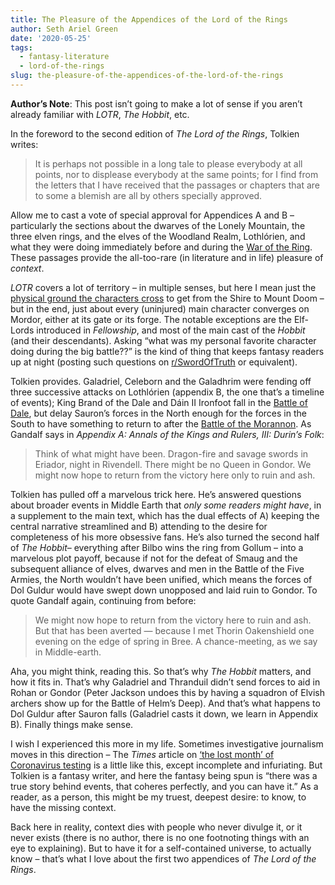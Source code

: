 ```yaml
---
title: The Pleasure of the Appendices of the Lord of the Rings
author: Seth Ariel Green
date: '2020-05-25'
tags:
  - fantasy-literature
  - lord-of-the-rings
slug: the-pleasure-of-the-appendices-of-the-lord-of-the-rings
---
```


**Author's Note**: This post isn't going to make a lot of sense if you aren't already familiar with _LOTR_, _The Hobbit_, etc. 

In the foreword to the second edition of _The Lord of the Rings_, Tolkien writes:

> It is perhaps not possible in a long tale to please everybody at all points, nor to displease everybody at the same points; for I find from the letters that I have received that the passages or chapters that are to some a blemish are all by others specially approved.

Allow me to cast a vote of special approval for Appendices A and B -- particularly the sections about the dwarves of the Lonely Mountain, the three elven rings, and the elves of the Woodland Realm, Lothlórien, and what they were doing immediately before and during the [War of the Ring](https://lotr.fandom.com/wiki/War_of_the_Ring). These passages provide the all-too-rare (in literature and in life) pleasure of _context_.

_LOTR_ covers a lot of territory -- in multiple senses, but here I mean just the [physical ground the characters cross](http://lotrproject.com/map/#zoom=3&lat=-1681.5&lon=1500&layers=BTTTTTTTT) to get from the Shire to Mount Doom -- but in the end, just about every (uninjured) main character converges on Mordor, either at its gate or its forge. The notable exceptions are the Elf-Lords introduced in _Fellowship_, and most of the main cast of the _Hobbit_ (and their descendants). Asking "what was my personal favorite character doing during the big battle??" is the kind of thing that keeps fantasy readers up at night (posting such questions on [r/SwordOfTruth](https://www.reddit.com/r/SwordOfTruth/) or equivalent). 

Tolkien provides. Galadriel, Celeborn and the Galadhrim were fending off three successive attacks on Lothlórien (appendix B, the one that's a timeline of events); King Brand of the Dale and Dáin II Ironfoot fall in the [Battle of Dale](https://lotr.fandom.com/wiki/Battle_of_Dale), but delay Sauron's forces in the North enough for the forces in the South to have something to return to after the [Battle of the Morannon](http://tolkiengateway.net/wiki/Battle_of_the_Morannon). As Gandalf says in _Appendix A: Annals of the Kings and Rulers, III: Durin's Folk_:

 > Think of what might have been. Dragon-fire and savage swords in Eriador, night in Rivendell. There might be no Queen in Gondor. We might now hope to return from the victory here only to ruin and ash.

Tolkien has pulled off a marvelous trick here. He's answered questions about broader events in Middle Earth that _only some readers might have_, in a supplement to the main text, which has the dual effects of A) keeping the central narrative streamlined and B) attending to the desire for completeness of his more obsessive fans. He's also turned the second half of _The Hobbit_-- everything after Bilbo wins the ring from Gollum -- into a marvelous plot payoff, because if not for the defeat of Smaug and the subsequent alliance of elves, dwarves and men in the Battle of the Five Armies, the North wouldn't have been unified, which means the forces of Dol Guldur would have swept down unopposed and laid ruin to Gondor. To quote Gandalf again, continuing from before:

>We might now hope to return from the victory here to ruin and ash. But that has been averted — because I met Thorin Oakenshield one evening on the edge of spring in Bree. A chance-meeting, as we say in Middle-earth.

Aha, you might think, reading this. So that's why _The Hobbit_ matters, and how it fits in. That's why Galadriel and Thranduil didn't send forces to aid in Rohan or Gondor (Peter Jackson undoes this by having a squadron of Elvish archers show up for the Battle of Helm's Deep). And that's what happens to Dol Guldur after Sauron falls (Galadriel casts it down, we learn in Appendix B). Finally things make sense.

I wish I experienced this more in my life. Sometimes investigative journalism moves in this direction -- The _Times_ article on ['the lost month' of Coronavirus testing](https://www.nytimes.com/2020/03/28/us/testing-coronavirus-pandemic.html) is a little like this, except incomplete and infuriating. But Tolkien is a fantasy writer, and here the fantasy being spun is "there was a true story behind events, that coheres perfectly, and you can have it." As a reader, as a person, this might be my truest, deepest desire: to know, to have the missing context. 

Back here in reality, context dies with people who never divulge it, or it never exists (there is no author, there is no one footnoting things with an eye to explaining). But to have it for a self-contained universe, to actually know -- that's what I love about the first two appendices of _The Lord of the Rings_.